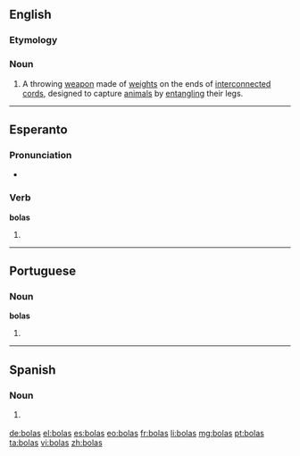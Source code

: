 ==English==
{{wikipedia}}

===Etymology===
{{etyl|es|en}}

===Noun===
{{en-plural noun}}

# A throwing [[weapon]] made of [[weight]]s on the ends of [[interconnected]] [[cord]]s, designed to capture [[animal]]s by [[entangle|entangling]] their legs.

----

==Esperanto==

===Pronunciation===
* {{IPA|/ˈbolas/|lang=eo}}

===Verb===
'''bolas'''

# {{eo-form of|bol|as}}

----

==Portuguese==

===Noun===
'''bolas''' {{f}}

# {{pt-noun form of|bola|onlyf|pl}}

----

==Spanish==

===Noun===
{{head|es|noun form|g=f-p}}

# {{vulgar|lang=es}} {{plural of|bola|lang=es|nocat=1}}

[[de:bolas]]
[[el:bolas]]
[[es:bolas]]
[[eo:bolas]]
[[fr:bolas]]
[[li:bolas]]
[[mg:bolas]]
[[pt:bolas]]
[[ta:bolas]]
[[vi:bolas]]
[[zh:bolas]]
